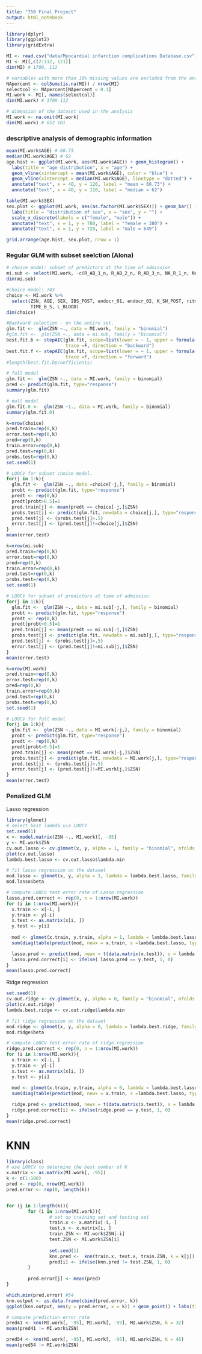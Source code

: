 ```yaml
---
title: "750 Final Project"
output: html_notebook
---
```

```r
library(dplyr)
library(ggplot2)
library(gridExtra)
```



```r
MI <- read.csv("data/Myocardial infarction complications Database.csv")
MI <- MI[,c(2:112, 121)]
dim(MI) # 1700, 112

# variables with more than 10% missing values are excluded from the analysis
NApercent <- colSums(is.na(MI)) / nrow(MI)
selectcol <- NApercent[NApercent < 0.1]
MI.work <- MI[, names(selectcol)]
dim(MI.work) # 1700 112

# dimension of the dataset used in the analysis
MI.work <- na.omit(MI.work)
dim(MI.work) # 652 101
```

### descriptive analysis of demographic information
```r
mean(MI.work$AGE) # 60.73
median(MI.work$AGE) # 62
age.hist <- ggplot(MI.work, aes(MI.work$AGE)) + geom_histogram() + 
  labs(title = "age distribution", x = "age") + 
  geom_vline(xintercept = mean(MI.work$AGE), color = "blue") + 
  geom_vline(xintercept = median(MI.work$AGE), linetype = "dotted") +
  annotate("text", x = 40, y = 120, label = "mean = 60.73") +
  annotate("text", x = 40, y = 110, label = "median = 62") 

table(MI.work$SEX)
sex.plot <- ggplot(MI.work, aes(as.factor(MI.work$SEX))) + geom_bar() + 
  labs(title = "distribution of sex", x = "sex", y = "") + 
  scale_x_discrete(labels = c("female", "male")) +
  annotate("text", x = 1, y = 780, label = "female = 380") +
  annotate("text", x = 1, y = 720, label = "male = 649") 

grid.arrange(age.hist, sex.plot, nrow = 1)
```



### Regular GLM with subset seelction (Alona)

```r
# choice model: subset of predictors at the time of admission
mi.sub <- select(MI.work, -c(R_AB_1_n, R_AB_2_n, R_AB_3_n, NA_R_1_n, NA_R_2_n, NA_R_3_n, NOT_NA_1_n, NOT_NA_2_n, NOT_NA_3_n))
dim(mi.sub)

#choice model: 743
choice <- MI.work %>% 
  select(ZSN, AGE, SEX, IBS_POST, endocr_01, endocr_02, K_SH_POST, ritm_ecg_p_01, 
         TIME_B_S, L_BLOOD)
dim(choice)
```


```r
#Backward selection - on the entire set.
glm.fit <-  glm(ZSN ~., data = MI.work, family = "binomial") 
#glm.fit <-  glm(ZSN ~., data = mi.sub, family = "binomial") 
best.fit.b <- stepAIC(glm.fit, scope=list(lower = ~ 1, upper = formula(glm.fit)), 
                      trace =F, direction = "backward")
best.fit.f <- stepAIC(glm.fit, scope=list(lower = ~ 1, upper = formula(glm.fit)),
                      trace =F, direction = "forward")
#length(best.fit.b$coefficients)
```


```r
# full model
glm.fit <-  glm(ZSN ~., data = MI.work, family = binomial) 
pred <- predict(glm.fit, type="response")
summary(glm.fit)

# null model
glm.fit.0 <-  glm(ZSN ~1., data = MI.work, family = binomial) 
summary(glm.fit.0)

```

```r
k=nrow(choice)
pred.train=rep(0,k)
error.test=rep(0,k)
pred=rep(0,k)
train.error=rep(0,k)
pred.test=rep(0,k)
probs.test=rep(0,k)
set.seed(1)

# LOOCV for subset choice model.
for(j in 1:k){
  glm.fit <-  glm(ZSN ~., data =choice[-j,], family = binomial) 
  probt <- predict(glm.fit, type="response")
  predt <- rep(0,k)
  predt[probt>0.5]=1
  pred.train[j] <- mean(predt == choice[-j,]$ZSN) 
  probs.test[j] <- predict(glm.fit, newdata = choice[j,], type="response")
  pred.test[j] <- (probs.test[j]>.5)
  error.test[j] <- (pred.test[j]!=choice[j,]$ZSN)
}
mean(error.test)
```


```r
k=nrow(mi.sub)
pred.train=rep(0,k)
error.test=rep(0,k)
pred=rep(0,k)
train.error=rep(0,k)
pred.test=rep(0,k)
probs.test=rep(0,k)
set.seed(1)

# LOOCV for subset of predictors at time of admission.
for(j in 1:k){
  glm.fit <-  glm(ZSN ~., data = mi.sub[-j,], family = binomial) 
  probt <- predict(glm.fit, type="response")
  predt <- rep(0,k)
  predt[probt>0.5]=1
  pred.train[j] <- mean(predt == mi.sub[-j,]$ZSN) 
  probs.test[j] <- predict(glm.fit, newdata = mi.sub[j,], type="response")
  pred.test[j] <- (probs.test[j]>.5)
  error.test[j] <- (pred.test[j]!=mi.sub[j,]$ZSN)
}
mean(error.test)
```


```r
k=nrow(MI.work)
pred.train=rep(0,k)
error.test=rep(0,k)
pred=rep(0,k)
train.error=rep(0,k)
pred.test=rep(0,k)
probs.test=rep(0,k)
set.seed(1)

# LOOCV for full model
for(j in 1:k){
  glm.fit <-  glm(ZSN ~., data = MI.work[-j,], family = binomial) 
  probt <- predict(glm.fit, type="response")
  predt <- rep(0,k)
  predt[probt>0.5]=1
  pred.train[j] <- mean(predt == MI.work[-j,]$ZSN) 
  probs.test[j] <- predict(glm.fit, newdata = MI.work[j,], type="response")
  pred.test[j] <- (probs.test[j]>.5)
  error.test[j] <- (pred.test[j]!=MI.work[j,]$ZSN)
}
mean(error.test)
```

### Penalized GLM
Lasso regression
```r
library(glmnet)
# select best lambda via LOOCV 
set.seed(1)
x <- model.matrix(ZSN ~., MI.work)[, -95]
y <- MI.work$ZSN
cv.out.lasso <- cv.glmnet(x, y, alpha = 1, family = "binomial", nfolds = nrow(MI.work))
plot(cv.out.lasso)
lambda.best.lasso <- cv.out.lasso$lambda.min

# fit lasso regression on the dataset
mod.lasso <- glmnet(x, y, alpha = 1, lambda = lambda.best.lasso, family = "binomial")
mod.lasso$beta

# compute LOOCV test error rate of Lasso regression
lasso.pred.correct <- rep(0, n = 1:nrow(MI.work))
for (i in 1:nrow(MI.work)){
  x.train <- x[-i, ]
  y.train <- y[-i]
  x.test <- as.matrix(x[i, ])
  y.test <- y[i]
  
  mod <- glmnet(x.train, y.train, alpha = 1, lambda = lambda.best.lasso, family = "binomial")
  sum(diag(table(predict(mod, newx = x.train, s =lambda.best.lasso, type = "class"), y.train))) / nrow(x.train)

  lasso.pred <- predict(mod, newx = t(data.matrix(x.test)), s = lambda.best.lasso, type = "class")
  lasso.pred.correct[i] <- ifelse( lasso.pred == y.test, 1, 0)
}
mean(lasso.pred.correct)
```

Ridge regression
```r
set.seed(1)
cv.out.ridge <- cv.glmnet(x, y, alpha = 0, family = "binomial", nfolds = nrow(MI.work))
plot(cv.out.ridge)
lambda.best.ridge <- cv.out.ridge$lambda.min

# fit ridge regression on the dataset
mod.ridge <- glmnet(x, y, alpha = 0, lambda = lambda.best.ridge, family = "binomial")
mod.ridge$beta

# compute LOOCV test error rate of ridge regression
ridge.pred.correct <- rep(0, n = 1:nrow(MI.work))
for (i in 1:nrow(MI.work)){
  x.train <- x[-i, ]
  y.train <- y[-i]
  x.test <- as.matrix(x[i, ])
  y.test <- y[i]
  
  mod <- glmnet(x.train, y.train, alpha = 0, lambda = lambda.best.lasso, family = "binomial")
  sum(diag(table(predict(mod, newx = x.train, s =lambda.best.lasso, type = "class"), y.train))) / nrow(x.train)

  ridge.pred <- predict(mod, newx = t(data.matrix(x.test)), s = lambda.best.lasso, type = "class")
  ridge.pred.correct[i] <- ifelse(ridge.pred == y.test, 1, 0)
}
mean(ridge.pred.correct)
```


# KNN
```r
library(class)
# use LOOCV to determine the best number of K
x.matrix <- as.matrix(MI.work[, -95])
k <- c(1:100)
pred <- rep(0, nrow(MI.work))
pred.error <- rep(0, length(k))


for (j in 1:length(k)){
        for (i in 1:nrow(MI.work)){
                # set up training set and testing set
                train.x <- x.matrix[-i, ]
                test.x <- x.matrix[i, ]
                train.ZSN <- MI.work$ZSN[-i]
                test.ZSN <- MI.work$ZSN[i]
                
                set.seed(1)
                knn.pred <-  knn(train.x, test.x, train.ZSN, k = k[j])
                pred[i] <- ifelse(knn.pred != test.ZSN, 1, 0)
        }
        
        pred.error[j] <- mean(pred)
}

which.min(pred.error) #54
knn.output <- as.data.frame(cbind(pred.error, k))
ggplot(knn.output, aes(y = pred.error, x = k)) + geom_point() + labs(title = "KNN test error rate by number of k", x = "k", y = "LOOCV test error rate") + geom_vline(xintercept = which.min(pred.error), color = "blue", linetype = "dotted") + geom_vline(xintercept = 41, color = "red", linetype = "dotted") + scale_x_continuous(breaks = c(0, 25, 41, 50, 54, 75, 100)) 
```

```r
# compute prediction error rate
pred41 <- knn(MI.work[, -95], MI.work[, -95], MI.work$ZSN, k = 32)
mean(pred41 != MI.work$ZSN)

pred54 <- knn(MI.work[, -95], MI.work[, -95], MI.work$ZSN, k = 45)
mean(pred54 != MI.work$ZSN)
```








